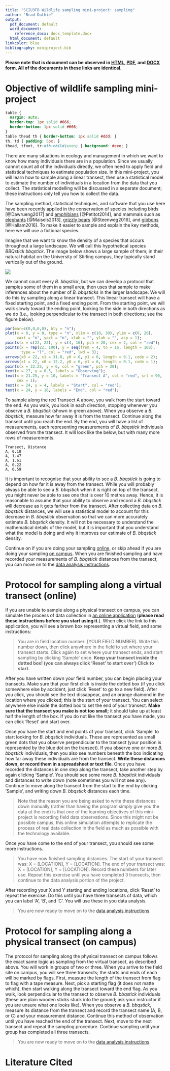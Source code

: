 ```yaml
---
title: "SCIU3FB Wildlife sampling mini-project: sampling"
author: "Brad Duthie"
output:
  pdf_document: default
  word_document:
    reference_docx: docx_template.docx
  html_document: default
linkcolor: blue
bibliography: miniproject.bib
---
```


**Please note that is document can be observed in [HTML](https://bradduthie.github.io/wildlife_sampling_mini-project/index), [PDF](https://bradduthie.github.io/wildlife_sampling_mini-project/sampling.pdf), and [DOCX](https://bradduthie.github.io/wildlife_sampling_mini-project/sampling.docx) form. All of the documents in these links are identical.**

Objective of wildlife sampling mini-project
================================================================================

```css
table {
  margin: auto;
  border-top: 1px solid #666;
  border-bottom: 1px solid #666;
}
table thead th { border-bottom: 1px solid #ddd; }
th, td { padding: 5px; }
thead, tfoot, tr:nth-child(even) { background: #eee; }
```

There are many situations in ecology and management in which we want to know how many individuals there are in a population. Since we usually cannot count all of the individuals directly, we often need to apply field and statistical techniques to estimate population size. In this mini-project, you will learn how to sample along a linear transect, then use a statistical model to estimate the number of individuals in a location from the data that you collect. The statistical modelling will be discussed in a separate document; these instructions only tell you how to collect the data.

The sampling method, statistical techniques, and software that you use here have been recently applied in the conservation of species including birds [@Dawrueng2017] and [amphibians](https://www.ncbi.nlm.nih.gov/pmc/articles/PMC4224529/pdf/ece30004-3538.pdf)  [@Petitot2014], and mammals such as [elephants](https://journals.plos.org/plosone/article/file?id=10.1371/journal.pone.0059469&type=printable) [@Maisels2013], [grizzly bears](https://www.sciencedirect.com/science/article/abs/pii/S0006320716302440) [@Steenweg2016], and [gibbons](https://onlinelibrary.wiley.com/doi/pdf/10.1002/ajp.22508?casa_token=9owuBS_YYN0AAAAA:Sce_5asS5CxbjTTEE8f1a0Gz9ec2cEGx_-skUMrSKD-ejba1-GqO2kLO1W1Ms_D3CM-2J-cHcCU7cQ) [@Hallam2016]. To make it easier to sample and explain the key methods, here we will use a fictional species.

Imagine that we want to know the density of a species that occurs throughout a large landscape. We will call this hypothetical species *BBQstick bbqstick*.  The image below shows a large sample of them; in their natural habitat on the University of Stirling campus, they typically stand vertically out of the ground.

\vspace{4mm}

![](bbqstick.jpg)

\vspace{4mm}

We cannot count every *B. bbqstick*, but we can develop a protocol that samples some of them in a small area, then uses that sample to make inferences about the number of *B. bbqsticks* in the larger landscape. We will do this by sampling along a linear transect. This linear transect will have a fixed starting point, and a fixed ending point. From the starting point, we will walk slowly toward the ending point, looking to the side in both directions as we do (i.e., looking perpendicular to the transect in both directions; see the figure below). 


```r
par(mar=c(0,0,0,0), bty = "n");
plot(x = 0, y = 0, type = "n", xlim = c(10, 30), ylim = c(0, 20), 
     xaxt = "n", yaxt = "n", xlab = "", ylab = "", asp = 1);
points(x = c(22, 22), y = c(4, 16), pch = 20, cex = 2, col = "red");
points(x = rep(22, 100), y = seq(from = 4, to = 16, length = 100),
       type = "l", col = "red", lwd = 3);
arrows(x0 = 22, x1 = 31.8, y0 = 6, y1 = 6, length = 0.1, code = 2);
arrows(x1 = 22, x0 = 12.2, y0 = 6, y1 = 6, length = 0.1, code = 1);
points(x = 32.25, y = 6, col = "green", pch = 20);
text(x = 27, y = 6.5, labels = "Observing");
text(x = 21.25, y = 10, labels = "Transect A", col = "red", srt = 90, 
     cex = 1);
text(x = 24, y = 4, labels = "Start", col = "red");
text(x = 24, y = 16, labels = "End", col = "red");
```

To sample along the red Transect A above, you walk from the start toward the end. As you walk, you look in each direction, stopping whenever you observe a *B. bbqstick* (shown in green above). When you observe a *B. bbqstick*, measure how far away it is from the transect. Continue along the transect until you reach the end. By the end, you will have a list of measurements, each representing measurements of *B. bbqstick* individuals observed from the transect. It will look like the below, but with many more rows of measurements.

```
Transect, Distance
A, 0.10
A, 1.47
A, 1.61
A, 0.22
A, 0.59
```

It is important to recognise that your ability to see a *B. bbqstick* is going to depend on how far it is away from the transect. While you will probably always be able to see a *B. bbqstick* when it is right on top of the transect, you might never be able to see one that is over 10 metres away. Hence, it is reasonable to assume that your ability to observe and record a *B. bbqstick* will decrease as it gets farther from the transect. After collecting data on *B. bbqstick* distances, we will use a statistical model to account for this decrease in *B. bbqstick* observation so that we can more accurately estimate *B. bbqstick* density. It will not be necessary to understand the mathematical details of the model, but it is important that you understand what the model is doing and why it improves our estimate of *B. bbqstick* density. 

Continue on if you are doing your sampling [online](#online), or skip ahead if you are doing your sampling [on campus](#campus). When you are finished sampling and have recorded your measurements of *B. bbqstick* distances from the transect, you can move on to the [data analysis instructions](https://bradduthie.github.io/wildlife_sampling_mini-project/analysis.html).


Protocol for sampling along a virtual transect (online) {#online}
================================================================================

If you are unable to sample along a physical transect on campus, you can simulate the process of data collection in [an online application](https://bradduthie.shinyapps.io/wildlife_sampling_mini-project/) (**please read these instructions before you start using it.**). When click the link to this application, you will see a brown box representing a virtual field, and some instructions:

> You are in field location number: [YOUR FIELD NUMBER]. Write this number down, then click anywhere in the field to set where your transect starts. Click again to set where your transect ends, and start sampling by clicking 'Sample' once. **Keep your transect inside the dotted box! (you can always click 'Reset' to start over') Click to start.**

After you have written down your field number, you can begin placing your transects. Make sure that your first click is inside the dotted box (if you click somewhere else by accident, just click 'Reset' to go to a new field). After you click, you should see the text dissappear, and an orange diamond in the location where you clicked; this is the start of your transect. You can select anywhere else inside the dotted box to set the end of your transect. **Make sure that the transect you make is not too small;** it should take up at least half the length of the box. If you do not like the transect you have made, you can click 'Reset' and start over.

Once you have the start and end points of your transect, click 'Sample' to start looking for *B. bbqstick* individuals. These are represented as small green dots that you observe perpendicular to the transect (your position is represented by the blue dot on the transect). If you observe one or more *B. bbqstick* individuals, then you also see numbers beneath the box indicating how far away these individuals are from the transect. **Write these distances down, or record them in a spreadsheet or text file**. Once you have recorded the distances in one step along the transect, take another step by again clicking 'Sample'. You should see some more *B. bbqstick* individuals and distances to write down (note sometimes you will not see any). Continue to move along the transect from the start to the end by clicking 'Sample', and writing down *B. bbqstick* distances each time. 

> Note that the reason you are being asked to write these distances down manually (rather than having the program simply give you the data at the end) is that one of the learning objectives of this mini-project is recording field data observations. Since this might not be possible campus, this online simulation attempts to replicate the process of real data collection in the field as much as possible with the technology available.

Once you have come to the end of your transect, you should see some more instructions.

> You have now finished sampling distances. The start of your transect was: X = [LOCATION], Y = [LOCATION]. The end of your transect was: X = [LOCATION], Y = [LOCATION]. Record these numbers for later use. Repeat this exercise until you have completed 3 transects, then continue to the data analysis portion of the project.

After recording your X and Y starting and ending locations, click 'Reset' to repeat the exercise. Do this until you have three transects of data, which you can label 'A', 'B', and 'C'. You will use these in you data analysis.

> You are now ready to move on to the [data analysis instructions](https://bradduthie.github.io/wildlife_sampling_mini-project/analysis.html).

Protocol for sampling along a physical transect (on campus) {#campus}
================================================================================

The protocol for sampling along the physical transect on campus follows the exact same logic as sampling from the virtual transect, as described above. You will work in groups of two or three.  When you arrive to the field site on campus, you will see three transects; the starts and ends of each will be marked by flags. First, measure the length of the transect from flag to flag with a tape measure. Next, pick a starting flag (it does not matte which), then start walking along the transect toward the end flag. As you walk, look perpendicular to the transect to observe *B. bbqstick* individuals (these are plain wooden sticks stuck into the ground; ask your instructor if you are unsure what one looks like). When you observe a *B. bbqstick*, measure its distance from the transect and record the transect name (A, B, or C) and your measurement distance. Continue this method of observation until you have reached the end of the transect. Next, move to the next transect and repeat the sampling procedure. Continue sampling until your group has completed all three transects.


> You are now ready to move on to the [data analysis instructions](https://bradduthie.github.io/wildlife_sampling_mini-project/analysis.html).


Literature Cited
================================================================================



